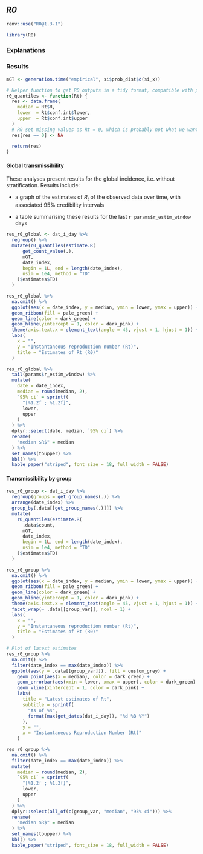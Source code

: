## _R0_

```r
renv::use("R0@1.3-1")
```

```r
library(R0)
```

### Explanations

### Results

```r
mGT <- generation.time("empirical", si$prob_dist$d(si_x))

# Helper function to get R0 outputs in a tidy format, compatible with pipelines
r0_quantiles <- function(Rt) {
  res <- data.frame(
    median = Rt$R,
    lower  = Rt$conf.int$lower,
    upper  = Rt$conf.int$upper
  )
  # R0 set missing values as Rt = 0, which is probably not what we want
  res[res == 0] <- NA

  return(res)
}
```


#### Global transmissibility

These analyses present results for the global incidence, i.e. without
stratification. Results include:
 
* a graph of the estimates of $R_t$ of the observed data over time, with
associated 95% credibility intervals
  
* a table summarising these results for the last `r params$r_estim_window` days

```r
res_r0_global <- dat_i_day %>%
  regroup() %>%
  mutate(r0_quantiles(estimate.R(
      get_count_value(.),
      mGT,
      date_index,
      begin = 1L, end = length(date_index),
      nsim = 1e4, method = "TD"
    )$estimates$TD)
  )
```

```r
res_r0_global %>%
  na.omit() %>%
  ggplot(aes(x = date_index, y = median, ymin = lower, ymax = upper)) +
  geom_ribbon(fill = pale_green) +
  geom_line(color = dark_green) +
  geom_hline(yintercept = 1, color = dark_pink) +
  theme(axis.text.x = element_text(angle = 45, vjust = 1, hjust = 1)) +
  labs(
    x = "",
    y = "Instantaneous reproduction number (Rt)",
    title = "Estimates of Rt (R0)"
  )
```

```r
res_r0_global %>%
  tail(params$r_estim_window) %>%
  mutate(
    date = date_index,
    median = round(median, 2),
    `95% ci` = sprintf(
      "[%1.2f ; %1.2f]",
      lower,
      upper
    )
  ) %>%
  dplyr::select(date, median, `95% ci`) %>%
  rename(
    "median $R$" = median
  ) %>%
  set_names(toupper) %>%
  kbl() %>%
  kable_paper("striped", font_size = 18, full_width = FALSE)
```

#### Transmissibility by group

```r
res_r0_group <- dat_i_day %>%
  regroup(groups = get_group_names(.)) %>%
  arrange(date_index) %>%
  group_by(.data[[get_group_names(.)]]) %>%
  mutate(
    r0_quantiles(estimate.R(
      .data$count,
      mGT,
      date_index,
      begin = 1L, end = length(date_index),
      nsim = 1e4, method = "TD"
    )$estimates$TD)
  )
```

```r
res_r0_group %>%
  na.omit() %>%
  ggplot(aes(x = date_index, y = median, ymin = lower, ymax = upper)) +
  geom_ribbon(fill = pale_green) +
  geom_line(color = dark_green) +
  geom_hline(yintercept = 1, color = dark_pink) +
  theme(axis.text.x = element_text(angle = 45, vjust = 1, hjust = 1)) +
  facet_wrap(~ .data[[group_var]], ncol = 1) +
  labs(
    x = "",
    y = "Instantaneous reproduction number (Rt)",
    title = "Estimates of Rt (R0)"
  )
```

```r
# Plot of latest estimates
res_r0_group %>%
  na.omit() %>%
  filter(date_index == max(date_index)) %>%
  ggplot(aes(y = .data[[group_var]]), fill = custom_grey) +
    geom_point(aes(x = median), color = dark_green) +
    geom_errorbar(aes(xmin = lower, xmax = upper), color = dark_green) +
    geom_vline(xintercept = 1, color = dark_pink) +
    labs(
      title = "Latest estimates of Rt",
      subtitle = sprintf(
        "As of %s",
        format(max(get_dates(dat_i_day)), "%d %B %Y")
      ),
      y = "",
      x = "Instantaneous Reproduction Number (Rt)"
    )
```

```r
res_r0_group %>%
  na.omit() %>%
  filter(date_index == max(date_index)) %>%
  mutate(
    median = round(median, 2),
    `95% ci` = sprintf(
      "[%1.2f ; %1.2f]",
      lower,
      upper
    )
  ) %>%
  dplyr::select(all_of(c(group_var, "median", "95% ci"))) %>%
  rename(
    "median $R$" = median
  ) %>%
  set_names(toupper) %>%
  kbl() %>%
  kable_paper("striped", font_size = 18, full_width = FALSE)
```
